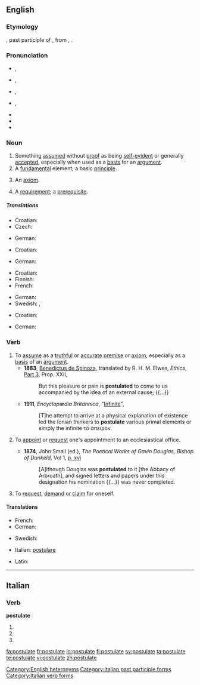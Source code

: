 {{was wotd|2008|September|18}}

==English==
{{wikipedia}}

===Etymology===
{{ML.}} {{term|postulātum}}, past participle of {{term|postulare|postulāre|lang=la|to assume" later "to appoint or request ecclesiastical appointment|lang=la}}, from {{etyl|la}}, {{term|postulo|postulō|request|lang=la}}.

===Pronunciation===
* {{a|UK|noun}} {{IPA|/ˈpɒs.tjʊ.lət/}}, {{SAMPA|/"pQs.tjU.l@t/}}
* {{a|UK|verb}} {{IPA|/ˈpɒs.tjʊ.leɪt/}}, {{SAMPA|/"pQs.tjU.leIt/}}
* {{a|US|noun}} {{IPA|/ˈpɑs.tʃə.lət /|/ˈpɑs.tjə.lət/}}, {{SAMPA|/"pAs.tS@.l@t/|/"pAs.tj@.l@t/}}
* {{a|US|verb}} {{IPA|/ˈpɑs.tʃə.leɪt /|/ˈpɑs.tjə.leɪt/}}, {{SAMPA|/"pAs.tS@.l@t/|/"pAs.tj@.leIt/}}
* {{audio|en-us-postulate-noun.ogg|Audio (US, noun)}}
* {{audio|en-us-postulate-verb.ogg|Audio (US, verb)}}
* {{hyphenation|pos|tu|late}}

===Noun===
{{en-noun}}

# Something [[assume]]d without [[proof]] as being [[self-evident]] or generally [[accept]]ed, especially when used as a [[basis]] for an [[argument]].
# A [[fundamental]] element; a basic [[principle]].
# {{logic}} An [[axiom]].
# A [[requirement]]; a [[prerequisite]].

=====Translations=====
{{trans-top|something assumed without proof as being self-evident or generally accepted}}
* Croatian: {{t-|hr|postulat|m}}
* Czech: {{t-|cs|postulát|m}}
{{trans-mid}}
* German: {{t+|de|Postulat|n}}
{{trans-bottom}}

{{trans-top|fundamental element; basic principle}}
* Croatian: {{t-|hr|postulat|m}}
{{trans-mid}}
* German: {{t+|de|Postulat|n}}
{{trans-bottom}}

{{trans-top|logic: an axiom}}
* Croatian: {{t-|hr|postulat|m}}
* Finnish: {{t-|fi|oletus}}
* French: {{t+|fr|postulat|m}}
{{trans-mid}}
* German: {{t+|de|Postulat|n}}
* Swedish: {{t-|sv|postulat}}, {{t+|sv|axiom}}
{{trans-bottom}}

{{trans-top|requirement, prerequisite}}
* Croatian: {{t-|hr|postulat|m}}
{{trans-mid}}
* German: {{t+|de|Voraussetzung|f}}
{{trans-bottom}}

===Verb===
{{en-verb|postulat|ing}}

# To [[assume]] as a [[truthful]] or [[accurate]] [[premise]] or [[axiom]], especially as a [[basis]] of an [[argument]].
#* '''1883''', [[w:Benedictus de Spinoza|Benedictus de Spinoza]], translated by R. H. M. Elwes, ''Ethics'', [[s:Ethics_(Spinoza)/Part_3|Part 3]], Prop. XXII,
#*: But this pleasure or pain is '''postulated''' to come to us accompanied by the idea of an external cause; {{...}}
#* '''1911''', ''Encyclopædia Britannica'', "[[s:1911_Encyclopædia_Britannica/Infinite|Infinite]]",
#*: [T]he attempt to arrive at a physical explanation of existence led the Ionian thinkers to '''postulate''' various primal elements or simply the infinite τὸ ἀπειρον.
# {{ambitransitive}} {{Christianity|historical}} To [[appoint]] or [[request]] one's appointment to an ecclesiastical office.
#* '''1874''', John Small (ed.), ''The Poetical Works of Gavin Douglas, Bishop of Dunkeld'', Vol 1, [http://books.google.ca/books?id=y-Q0AAAAMAAJ&pg=PR18-IA16&dq=postulated p. xvi]
#*: [A]lthough Douglas was '''postulated''' to it [the Abbacy of Arbroath], and signed letters and papers under this designation his nomination {{...}} was never completed.
# {{ambitransitive}} {{obsolete}} To [[request]], [[demand]] or [[claim]] for oneself.

====Translations====

{{trans-top|To assume as a premise}}
* French: {{t+|fr|postuler}}
* German: {{t+|de|postulieren}}
{{trans-mid}}
* Swedish: {{t+|sv|postulera}}
{{trans-bottom}}
{{trans-top|To appoint to an ecclesiastic position}}
* Italian: [[postulare]]
{{trans-mid}}
{{trans-bottom}}
{{trans-top|To demand or claim}}
* Latin: {{t-|la|postulo|alt=postulō}}
{{trans-mid}}
{{trans-bottom}}

[[Category:English heteronyms]]

----

==Italian==

===Verb===
'''postulate'''

# {{form of|[[second-person|Second-person]] [[plural]] [[present tense]]|[[postulare#Italian|postulare]]|lang=Italian}}
# {{form of|Second-person plural [[imperative]]|postulare#Italian|postulare|lang=Italian}}
# {{form of|[[feminine|Feminine]] plural|[[postulato]]}}

[[Category:Italian past participle forms]]
[[Category:Italian verb forms]]

[[fa:postulate]]
[[fr:postulate]]
[[io:postulate]]
[[fi:postulate]]
[[sv:postulate]]
[[ta:postulate]]
[[te:postulate]]
[[vi:postulate]]
[[zh:postulate]]